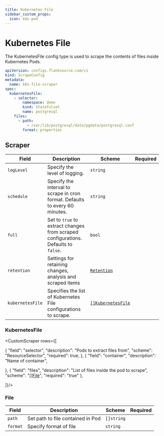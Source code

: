 ```yaml
---
title: Kubernetes File
sidebar_custom_props:
  icon: k8s-pod
---
```


# <Icon name="k8s-pod"/> Kubernetes File

The KubernetesFile config type is used to scrape the contents of files inside Kubernetes Pods.

```yaml title='k8s-file-scraper.yaml'
apiVersion: configs.flanksource.com/v1
kind: ScrapeConfig
metadata:
  name: k8s-file-scraper
spec:
  kubernetesFile:
    - selector:
        namespace: demo
        kind: Statefulset
        name: postgresql
    files:
      - path:
          - /var/lib/postgresql/data/pgdata/postgresql.conf
        format: properties
```

## Scraper

| Field            | Description                                                                        | Scheme                                       | Required |
| ---------------- | ---------------------------------------------------------------------------------- | -------------------------------------------- | -------- |
| `logLevel`       | Specify the level of logging.                                                      | `string`                                     |          |
| `schedule`       | Specify the interval to scrape in cron format. Defaults to every 60 minutes.       | `string`                                     |          |
| `full`           | Set to `true` to extract changes from scraped configurations. Defaults to `false`. | `bool`                                       |          |
| `retention`      | Settings for retaining changes, analysis and scraped items                         | [`Retention`](/config-db/concepts/retention) |          |
| `kubernetesFile` | Specifies the list of Kubernetes File configurations to scrape.                    | [`[]KubernetesFile`](#kubernetesfile)        |          |



### KubernetesFile

<CustomScraper rows={[

  {
    "field": "selector",
    "description": "Pods to extract files from",
    "scheme": "ResourceSelector",
    "required": true,
  },
    {
    "field": "container",
    "description": "Name of container",

  },
  {
    "field": "files",
    "description": "List of files inside the pod to scrape",
    "scheme": "[[]File](#file)",
    "required": "true"
  },

]}/>


### File

| Field    | Description                       | Scheme     | Required |
| -------- | --------------------------------- | ---------- | -------- |
| `path`   | Set path to file contained in Pod | `[]string` |          |
| `format` | Specify format of file            | `string`   |          |


